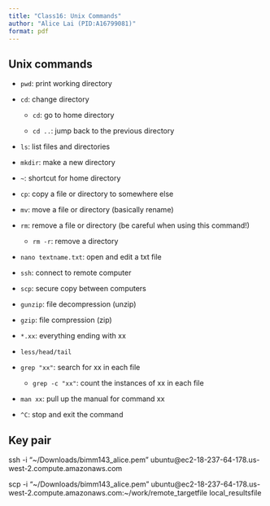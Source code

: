 ```yaml
---
title: "Class16: Unix Commands"
author: "Alice Lai (PID:A16799081)"
format: pdf
---
```


## Unix commands

- `pwd`: print working directory 

- `cd`: change directory 
  
  - `cd`: go to home directory 
  
  - `cd ..`: jump back to the previous directory 

- `ls`: list files and directories 

- `mkdir`: make a new directory

- `~`: shortcut for home directory 

- `cp`: copy a file or directory to somewhere else 

- `mv`: move a file or directory (basically rename)

- `rm`: remove a file or directory (be careful when using this command!)

  - `rm -r`: remove a directory 
  
- `nano textname.txt`: open and edit a txt file 

- `ssh`: connect to remote computer 

- `scp`: secure copy between computers 

- `gunzip`: file decompression (unzip)

- `gzip`: file compression (zip)

- `*.xx`: everything ending with xx

- `less/head/tail`

- `grep "xx"`: search for xx in each file 
  
  - `grep -c "xx"`: count the instances of xx in each file 

- `man xx`: pull up the manual for command xx

- `^C`: stop and exit the command 



## Key pair

ssh -i "~/Downloads/bimm143_alice.pem" ubuntu@ec2-18-237-64-178.us-west-2.compute.amazonaws.com


scp -i "~/Downloads/bimm143_alice.pem" ubuntu@ec2-18-237-64-178.us-west-2.compute.amazonaws.com:~/work/remote_targetfile local_resultsfile

